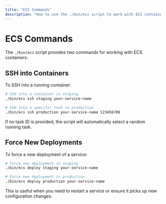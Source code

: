 ```yaml
---
title: "ECS Commands"
description: "How to use the ./bin/ecs script to work with ECS containers"
---
```


# ECS Commands

The `./bin/ecs` script provides two commands for working with ECS containers:

## SSH into Containers

To SSH into a running container:

```bash
# SSH into a container in staging
./bin/ecs ssh staging your-service-name

# SSH into a specific task in production
./bin/ecs ssh production your-service-name 123456789
```

If no task ID is provided, the script will automatically select a random running task.

## Force New Deployments

To force a new deployment of a service:

```bash
# Force new deployment in staging
./bin/ecs deploy staging your-service-name

# Force new deployment in production
./bin/ecs deploy production your-service-name
```

This is useful when you need to restart a service or ensure it picks up new configuration changes.
